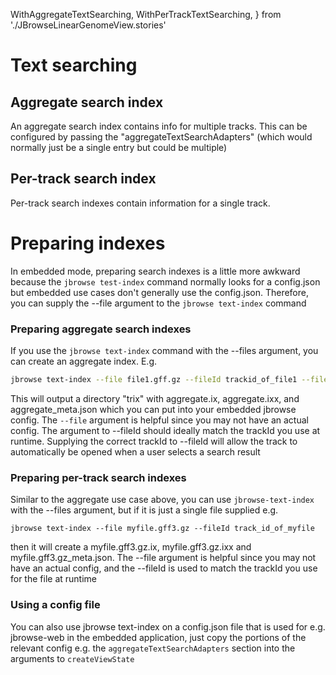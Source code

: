   WithAggregateTextSearching,
  WithPerTrackTextSearching,
} from './JBrowseLinearGenomeView.stories'

<Meta title="Text Searching" />

# Text searching

## Aggregate search index

An aggregate search index contains info for multiple tracks. This can be
configured by passing the "aggregateTextSearchAdapters" (which would normally
just be a single entry but could be multiple)

<Story of={WithAggregateTextSearching} />

## Per-track search index

Per-track search indexes contain information for a single track.

<Story of={WithPerTrackTextSearching} />

# Preparing indexes

In embedded mode, preparing search indexes is a little more awkward because the
`jbrowse test-index` command normally looks for a config.json but embedded use
cases don't generally use the config.json. Therefore, you can supply the --file
argument to the `jbrowse text-index` command

### Preparing aggregate search indexes

If you use the `jbrowse text-index` command with the --files argument, you can
create an aggregate index. E.g.

```sh
jbrowse text-index --file file1.gff.gz --fileId trackid_of_file1 --file file2.vcf.gz --fileId track_id_of_file2
```

This will output a directory "trix" with aggregate.ix, aggregate.ixx, and
aggregate_meta.json which you can put into your embedded jbrowse config. The
`--file` argument is helpful since you may not have an actual config. The
argument to --fileId should ideally match the trackId you use at runtime.
Supplying the correct trackId to --fileId will allow the track to automatically
be opened when a user selects a search result

### Preparing per-track search indexes

Similar to the aggregate use case above, you can use `jbrowse-text-index` with
the --files argument, but if it is just a single file supplied e.g.

```
jbrowse text-index --file myfile.gff3.gz --fileId track_id_of_myfile
```

then it will create a myfile.gff3.gz.ix, myfile.gff3.gz.ixx and
myfile.gff3.gz_meta.json. The --file argument is helpful since you may not have
an actual config, and the --fileId is used to match the trackId you use for the
file at runtime

### Using a config file

You can also use jbrowse text-index on a config.json file that is used for e.g.
jbrowse-web in the embedded application, just copy the portions of the relevant
config e.g. the `aggregateTextSearchAdapters` section into the arguments to
`createViewState`
